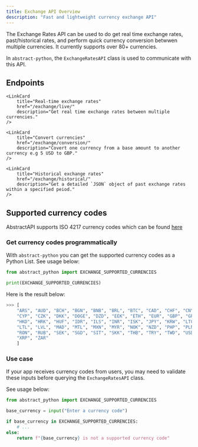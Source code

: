 ```yaml
---
title: Exchange API Overview
description: "Fast and lightweight currency exchange API"
---
```



The Exchange Rates API can be used to do get real time exchange rates, past/historical rates, and perform quick currency conversion betwwen multiple currencies.
It currently supports over 80+ currencies.

In `abstract-python`, the `ExchangeRatesAPI` class is used to communicate with this API.

## Endpoints

<CardGrid>

    <LinkCard
        title="Real-time exchange rates"
        href="/exchange/live/"
        description="Get real time exchange rates between multiple currencies."
    />

    <LinkCard
        title="Convert currencies"
        href="/exchange/conversion/"
        description="Covert one currency from a base amount to another currency e.g 5 USD to GBP."
    />

    <LinkCard
        title="Historical exchange rates"
        href="/exchange/historical/"
        description="Get a detailed `JSON` object of past exchange rates within a specified peiod."
    />

</CardGrid>

## Supported currency codes

AbstractAPI supports ISO 4217 currency codes which can be found [here](https://docs.abstractapi.com/exchange-rates#currency-codes-of-supported-currencies)

### Get currency codes programmatically

With `abstract-python` you can get the supported currency codes as a Python List. See usage below:

```python
from abstract_python import EXCHANGE_SUPPORTED_CURRENCIES

print(EXCHANGE_SUPPORTED_CURRENCIES)
```

Here is the result below:

```python
>>> [
    "ARS", "AUD", "BCH", "BGN", "BNB", "BRL", "BTC", "CAD", "CHF", "CNY",
    "CYP", "CZK", "DKK", "DOGE", "DZD", "EEK", "ETH", "EUR", "GBP", "GRD",
    "HKD", "HRK", "HUF", "IDR", "ILS", "INR", "ISK", "JPY", "KRW", "LTC",
    "LTL", "LVL", "MAD", "MTL", "MXN", "MYR", "NOK", "NZD", "PHP", "PLN",
    "RON", "RUB", "SEK", "SGD", "SIT", "SKK", "THB", "TRY", "TWD", "USD",
    "XRP", "ZAR"
    ]
```

### Use case

If your app receives currency codes from users, you may need to validate these inputs before querying the `ExchangeRatesAPI` class.

See usage below:

```python
from abstract_python import EXCHANGE_SUPPORTED_CURRENCIES

base_currency = input("Enter a currency code")

if base_currency in EXCHANGE_SUPPORTED_CURRENCIES:
    # ...
else:
    return f"{base_currency} is not a supported currency code"
```
